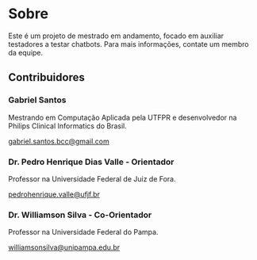 # Sobre

Este é um projeto de mestrado em andamento, focado em auxiliar testadores a testar chatbots. Para mais informações, contate um membro da equipe.

## Contribuidores

### Gabriel Santos

Mestrando em Computação Aplicada pela UTFPR e desenvolvedor na Philips Clinical Informatics do Brasil.

[gabriel.santos.bcc@gmail.com](mailto:gabriel.santos.bcc@gmail.com)

### Dr. Pedro Henrique Dias Valle - Orientador

Professor na Universidade Federal de Juiz de Fora.

[pedrohenrique.valle@ufjf.br](mailto:pedrohenrique.valle@ufjf.br)

### Dr. Williamson Silva - Co-Orientador

Professor na Universidade Federal do Pampa.

[williamsonsilva@unipampa.edu.br](mailto:williamsonsilva@unipampa.edu.br)
